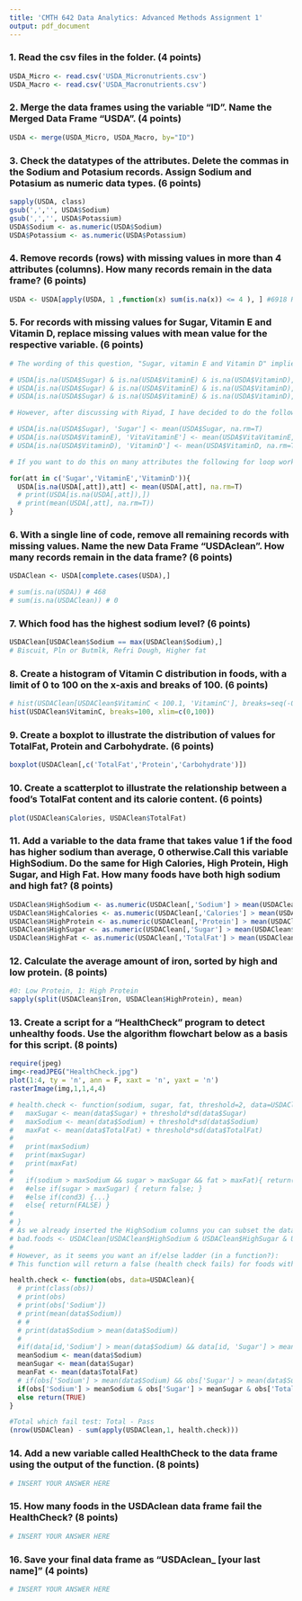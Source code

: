 ```yaml
---
title: 'CMTH 642 Data Analytics: Advanced Methods Assignment 1'
output: pdf_document
---
```


### 1. Read the csv files in the folder. (4 points)
```r
USDA_Micro <- read.csv('USDA_Micronutrients.csv')
USDA_Macro <- read.csv('USDA_Macronutrients.csv')
```

### 2. Merge the data frames using the variable "ID". Name the Merged Data Frame "USDA". (4 points)
```r
USDA <- merge(USDA_Micro, USDA_Macro, by="ID")
```

### 3. Check the datatypes of the attributes. Delete the commas in the Sodium and Potasium records. Assign Sodium and Potasium as numeric data types. (6 points)
```r
sapply(USDA, class)
gsub(',','', USDA$Sodium)
gsub(',','', USDA$Potassium)
USDA$Sodium <- as.numeric(USDA$Sodium)
USDA$Potassium <- as.numeric(USDA$Potassium)
```

### 4. Remove records (rows) with missing values in more than 4 attributes (columns). How many records remain in the data frame? (6 points)
```r
USDA <- USDA[apply(USDA, 1 ,function(x) sum(is.na(x)) <= 4 ), ] #6918 Records remain
```

### 5. For records with missing values for Sugar, Vitamin E and Vitamin D, replace missing values with mean value for the respective variable. (6 points)
```r
# The wording of this question, "Sugar, vitamin E and Vitamin D" implies the following:

# USDA[is.na(USDA$Sugar) & is.na(USDA$VitaminE) & is.na(USDA$VitaminD), 'Sugar'] <- mean(USDA$Sugar, na.rm=T)
# USDA[is.na(USDA$Sugar) & is.na(USDA$VitaminE) & is.na(USDA$VitaminD), 'VitaminD'] <- mean(USDA$VitaminD, na.rm=T)
# USDA[is.na(USDA$Sugar) & is.na(USDA$VitaminE) & is.na(USDA$VitaminD), 'VitaminE'] <- mean(USDA$VitaminE, na.rm=T)

# However, after discussing with Riyad, I have decided to do the following (which makes a bit more sense):

# USDA[is.na(USDA$Sugar), 'Sugar'] <- mean(USDA$Sugar, na.rm=T)
# USDA[is.na(USDA$VitaminE), 'VitaVitaminE'] <- mean(USDA$VitaVitaminE, na.rm=T)
# USDA[is.na(USDA$VitaminD), 'VitaminD'] <- mean(USDA$VitaminD, na.rm=T)

# If you want to do this on many attributes the following for loop works pretty slick:

for(att in c('Sugar','VitaminE','VitaminD')){
  USDA[is.na(USDA[,att]),att] <- mean(USDA[,att], na.rm=T)
  # print(USDA[is.na(USDA[,att]),])
  # print(mean(USDA[,att], na.rm=T))
}
```

### 6. With a single line of code, remove all remaining records with missing values. Name the new Data Frame "USDAclean". How many records remain in the data frame? (6 points)
```r
USDAClean <- USDA[complete.cases(USDA),]

# sum(is.na(USDA)) # 468
# sum(is.na(USDAClean)) # 0
```


### 7. Which food has the highest sodium level? (6 points)
```r
USDAClean[USDAClean$Sodium == max(USDAClean$Sodium),]
# Biscuit, Pln or Butmlk, Refri Dough, Higher fat
```

### 8. Create a histogram of Vitamin C distribution in foods, with a limit of 0 to 100 on the x-axis and breaks of 100. (6 points)
```r
# hist(USDAClean[USDAClean$VitaminC < 100.1, 'VitaminC'], breaks=seq(-0.1,100.1,by=0.1), xlim=c(0,100), freq=T)
hist(USDAClean$VitaminC, breaks=100, xlim=c(0,100))
```

### 9. Create a boxplot to illustrate the distribution of values for TotalFat, Protein and Carbohydrate. (6 points)
```r
boxplot(USDAClean[,c('TotalFat','Protein','Carbohydrate')])
```

### 10. Create a scatterplot to illustrate the relationship between a food's TotalFat content and its calorie content. (6 points)
```r
plot(USDAClean$Calories, USDAClean$TotalFat)
```

### 11. Add a variable to the data frame that takes value 1 if the food has higher sodium than average, 0 otherwise.Call this variable HighSodium. Do the same for High Calories, High Protein, High Sugar, and High Fat. How many foods have both high sodium and high fat? (8 points)
```r
USDAClean$HighSodium <- as.numeric(USDAClean[,'Sodium'] > mean(USDAClean$Sodium))
USDAClean$HighCalories <- as.numeric(USDAClean[,'Calories'] > mean(USDAClean$Calories))
USDAClean$HighProtein <- as.numeric(USDAClean[,'Protein'] > mean(USDAClean$Protein))
USDAClean$HighSugar <- as.numeric(USDAClean[,'Sugar'] > mean(USDAClean$Sugar))
USDAClean$HighFat <- as.numeric(USDAClean[,'TotalFat'] > mean(USDAClean$TotalFat))
```

### 12. Calculate the average amount of iron, sorted by high and low protein. (8 points)
```r
#0: Low Protein, 1: High Protein
sapply(split(USDAClean$Iron, USDAClean$HighProtein), mean)
```

### 13. Create a script for a "HealthCheck" program to detect unhealthy foods. Use the algorithm flowchart below as a basis for this script. (8 points)
```r
require(jpeg)
img<-readJPEG("HealthCheck.jpg")
plot(1:4, ty = 'n', ann = F, xaxt = 'n', yaxt = 'n')
rasterImage(img,1,1,4,4)
```
```r

# health.check <- function(sodium, sugar, fat, threshold=2, data=USDAClean){
#   maxSugar <- mean(data$Sugar) + threshold*sd(data$Sugar)
#   maxSodium <- mean(data$Sodium) + threshold*sd(data$Sodium)
#   maxFat <- mean(data$TotalFat) + threshold*sd(data$TotalFat)
#   
#   print(maxSodium)
#   print(maxSugar)
#   print(maxFat)
#   
#   if(sodium > maxSodium && sugar > maxSugar && fat > maxFat){ return(TRUE) }
#   #else if(sugar > maxSugar) { return false; }
#   #else if(cond3) {...}
#   else{ return(FALSE) }
# 
# }
# As we already inserted the HighSodium columns you can subset the dataframe without abstracting the process into it's own function:
# bad.foods <- USDAClean[USDAClean$HighSodium & USDAClean$HighSugar & USDAClean$HighFat,]
# 
# However, as it seems you want an if/else ladder (in a function?):
# This function will return a false (health check fails) for foods with higher than average sodium, sugar and fat. Otherwise returns a false (health check pass)

health.check <- function(obs, data=USDAClean){
  # print(class(obs))
  # print(obs)
  # print(obs['Sodium'])
  # print(mean(data$Sodium))
  # # 
  # print(data$Sodium > mean(data$Sodium))
  # 
  #if(data[id,'Sodium'] > mean(data$Sodium) && data[id, 'Sugar'] > mean(data$Sugar) && data[id, 'TotalFat'] > mean(data$TotalFat)) return(FALSE)
  meanSodium <- mean(data$Sodium)
  meanSugar <- mean(data$Sugar)
  meanFat <- mean(data$TotalFat)
  # if(obs['Sodium'] > mean(data$Sodium) && obs['Sugar'] > mean(data$Sugar) && obs['TotalFat'] > mean(data$TotalFat)) return(FALSE)
  if(obs['Sodium'] > meanSodium & obs['Sugar'] > meanSugar & obs['TotalFat'] > meanFat) return(FALSE)
  else return(TRUE)
}

#Total which fail test: Total - Pass
(nrow(USDAClean) - sum(apply(USDAClean,1, health.check)))
```

### 14. Add a new variable called HealthCheck to the data frame using the output of the function. (8 points)
```r
# INSERT YOUR ANSWER HERE
```

### 15. How many foods in the USDAclean data frame fail the HealthCheck? (8 points)
```r
# INSERT YOUR ANSWER HERE
```

### 16. Save your final data frame as "USDAclean_ [your last name]" (4 points)
```r
# INSERT YOUR ANSWER HERE
```


